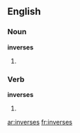 ==English==

===Noun===
'''inverses'''

# {{plural of|[[inverse]]}}

===Verb===
'''inverses'''

# {{third-person singular of|[[inverse]]}}

[[ar:inverses]]
[[fr:inverses]]
